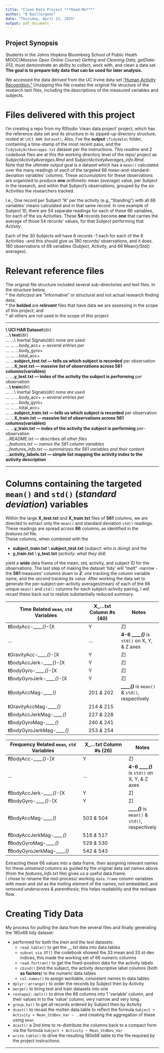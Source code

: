 ```yaml
---
title: "Clean Data Project ***Read-Me***"
author: "B Baillargeon"
date: "Thursday, April 23, 2015"
output: pdf_document
---
```


## Project Synopsis
Students in the Johns Hopkins Bloomberg School of Public Heath MOOC(*Massive Open Online Course*) *Getting and Cleaning Data, getData-013*, must demonstrate an ability to collect, work with, and clean a data set. 
**The goal is to prepare tidy data that can be used for later analysis.**  

We accessed the data derived from the UC Irvine data set ["Human Activity Recognition."](https://d396qusza40orc.cloudfront.net/getdata%2Fprojectfiles%2FUCI%20HAR%20Dataset.zip) Unzipping this file creates the original file structure of the research text files, including the descriptions of the measured variables and subjects.

# Files delivered with this project
I'm creating a repo from my RStudio 'clean data project' project, which has the reference data set and its structure in its zipped-up directory structure, rooted at `\UCI HAR Dataset\`.
Also, I've the **output** `\Tidydata\` folder, containing a time-stamp of the most recent pass, and the `TidySubjActAverages.txt` dataset per the instructions.
*This readme* and 2 *codebook* files are at this the working directory level of the repo/ project as *SubjectActivityAverages.Rmd*  and *SubjectActivityAverages_info.Rmd*.   
Note that the ultimate output goal is a dataset which has a `mean()` calculated over the many readings of *each* of the targeted 66 mean-and-standard-deviation variables' columns.  These *accumulators* for these observations are organized to produce **one** *arithmetic* mean (*average*) value, per Subject in the research, and within that Subject's observations, grouped by the six Activities the researchers tracked.   

I.e., One record per Subject "A" per the activity (e.g.,"Standing") with all 66 variables' means calculated and in that same record.
In one example of Subject 10, there are 54 separate readings for each of these 66 variables, for each of the six Activities.  These **54** records become **one** that carries the average of those 54 records' values, for that *Subject* performing that *Activity*.   

Each of the 30 Subjects will have 6 records -1 each for each of the 6 Activities -and this should give us 180 records/ observations, and it does.  180 observations of 68 variables (Subject, Activity, and 66 Mean()/Std() averages).


# Relevant reference files  
The original file structure included several sub-directories and text files.  In the structure below,  
  * the *italicized* are "informative" or structural and not actual research finding data;  
  * the **bolded** are ***relevant*** files that have data we are assessing in the scope of this project; and  
  * all others are not used in the scope of this project  

***

**\\ UCI HAR Dataset**(dir)  
  ...**\\ test**(dir)   
    ... ...\\ Inertial Signals(dir)  *none are used*  
      ... ... ...body_acc+    *+-several entries per*   
      ... ... ...body_gyro+  
      ... ... ...total_acc+  
    ... ...**subject_test.txt --- tells us which subject is recorded** per observation   
    ... ...**X_test.txt       --- massive list of observations across 561 columns(variables)**   
    ... ...**y_test.txt       --- index of the activity the subject is performing** per observation   
  ...**\\ train**(dir)  
    ... ...\\ Inertial Signals(dir)  *none are used*  
      ... ... ...body_acc+  *+-several entries per*  
      ... ... ...body_gyro+  
      ... ... ...total_acc+  
    ... ...**subject_train.txt  --- tells us which subject is recorded** per observation   
    ... ...**X_train.txt        --- massive list of observations across 561 columns(variables)**   
    ... ...**y_train.txt        --- index of the activity the subject is performing** per-observation     
  ...*README.txt ---  describes all other files*  
  ...*features.txt ---  names the 561 column variables*  
  ...*features_info.txt ---  summarizes the 561 variables and their content*   
  ...**activity_labels.txt ---  simple list mapping the activity index to the activity description**  
    
***    
    
# Columns containing the targeted `mean()` and `std()` (*standard deviation*) variables    
Within the large **X_test.txt** and **X_train.txt** files of **561** columns, we are directed to extract only the `mean()` and standard deviation `std()` readings.  These readings are spread across **66** columns, as identified in the *features.txt* file.    
These columns, when combined with the 

  * **subject_train.txt** \\ **subject_test.txt** (*subject: who is doing*) and the      
  * **y_train.txt** \\ **y_test.txt** (*activity: what they did*)  
  
yield a **wide** data frame of the mean, std, activity, and subject ID for the observations.  The last step of making the dataset 'tidy' will "melt" -narrow -the **561** measures' columns down to ***2***: *one* tracking the column variable name, and the *second* tracking its value.  After working the data set to generate the per-subject-per-activity averages(mean) of each of the 66 unique `mean()` and `std()` columns for each subject-activity pairing, I will recast these back out to realize substantially reduced summary.

Time Related `mean`, `std` Variables | **X_...txt** Column #s (40) | Notes    
------------ | ----- | ------   
**t**BodyAcc-*____()*-[X|Y|Z]          | *1:6*  | **1-3** ***____()*** is `mean()` on X, Y, & Z axes   
...               |  ...    | **4-6** ***____()*** is `std()` on X, Y, & Z axes    
**t**GravityAcc-*____()*-[X|Y|Z]                    | *41:46* |    
**t**BodyAccJerk-*____()*-[X|Y|Z]                   | *81:86*   |    
**t**BodyGyro-*____()*-[X|Y|Z]                      | *121:126*  |      
**t**BodyGyroJerk-*____()*-[X|Y|Z]                  | *161:166*   |   
**t**BodyAccMag-*____()*                        | 201 *&* 202               | ***____()*** is `mean()` & `std()`, respectively   
**t**GravityAccMag-*____()*                     | 214 *&* 215  |   
**t**BodyAccJerkMag-*____()*                    | 227 *&* 228   |   
**t**BodyGyroMag-*____()*                       | 240 *&* 241   |    
**t**BodyGyroJerkMag-*____()*                   | 253 *&* 254   |    

Frequency Related `mean`, `std` Variables   | **X_...txt** Column #s (26)     | Notes      
------------------------------------------- | --------------------------- | -------------   
**f**BodyAcc-*____()*-[X|Y|Z]                            | *266:271*                   | **1-3** ***____()*** is `mean()` on X, Y, & Z axes   
...                                         | ...                         | **4-6** ***____()*** is  `std()` on X, Y, & Z axes    
**f**BodyAccJerk-*____()*-[X|Y|Z]                        | *345:350*  |  
**f**BodyGyro-*____()*-[X|Y|Z]                           | *424:429*  |  
**f**BodyAccMag-*____()*                             | 503 *&* 504               | ***____()*** is `mean()` & `std()`, respectively   
**f**BodyAccJerkMag-*____()*                         | 516 *&* 517   |   
**f**BodyGyroMag-*____()*                            | 529 *&* 530   |   
**f**BodyGyroJerkMag-*____()*                        | 542 *&* 543   |    

      
Extracting these 66 values into a data frame, then assigning relevant names for these *unnamed columns* as guided by the original data set names above (from the *features_info.txt* file) gives us a useful data.frame.  
I chose to rename the mid-process/ working `data.frame` column variables with *mean* and *std* as the *trailing* element of the names, not embedded, and *removed underscores & parenthesis*; this helps readability and the reshape flow.   


# Creating Tidy Data  

My process for pulling the data from the several files and finally generating the 180x68 tidy dataset:

  * performed for both the *train* and the *test* datasets:  
    + `read.table()` to get the __.txt data into data.tables
    + `subset via DT[]` the codebook showed the 33 mean and 33 st-dev indices, this made the working set of 66 numeric columns
    + `read.fortran()` to get the fixed-position data for the activity labels
    + `cbind()` bind the subject, the activity descriptive label columns  (both **as factors**) to the numeric data.tables
    + `col.names()` to assign workable, consistent names to data.tables  
  * `dplyr::arrange()` to order the records by Subject then by Activity
  * `merge()` to bring test and train datasets into one
  * `reshape2::melt()` to drive the 66 columns into 1 'variable' column, and their values in to the 'value' column; very narrow and very long.
  * `group_by()` to get all records ordered by Subject then by Activity
  * `dcast()` to recast the molten data.table to reflect the formula `Subject + Activity + Mean_StdDev_Var ~ .` and creating the aggregation of these using `mean`
  * `dcast()` a 2nd time to re-distribute the columns back to a compact form via the formula `Subject + Activity ~ Mean_StdDev_Var`
  * `write.table()` to drive the resulting 180x68 table to the file required by the project instructions.
  
----------


